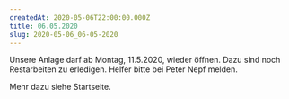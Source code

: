 ```yaml
---
createdAt: 2020-05-06T22:00:00.000Z
title: 06.05.2020
slug: 2020-05-06_06-05-2020
---
```

Unsere Anlage darf ab Montag, 11.5.2020, wieder öffnen. Dazu sind noch Restarbeiten zu erledigen. Helfer bitte bei Peter Nepf melden.

Mehr dazu siehe Startseite. 

